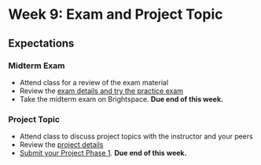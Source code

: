 # Week 9: Exam and Project Topic

## Expectations

### Midterm Exam

- Attend class for a review of the exam material
- Review the [exam details and try the practice exam](/week-9/exam)
- Take the midterm exam on Brightspace. **Due end of this week.**

### Project Topic

- Attend class to discuss project topics with the instructor and your peers
- Review the [project details](/week-9/project)
- [Submit your Project Phase 1](/week-9/project#submission-instructions). **Due end of this week.**
